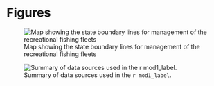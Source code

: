 

<!-- ====================================================================== -->
<!-- **************************             ******************************* --> 
<!-- **************************BEGIN FIGURES******************************* --> 
<!-- **************************             ******************************* -->
<!-- ====================================================================== -->
# Figures

<!-- ====================================================================== --> 
<!-- *********************INTRODUCTION FIGURES***************************** --> 
<!-- ====================================================================== --> 

![Map showing the state boundary lines for management of the recreational fishing fleets \label{fig:boundary_map}](Figures/boundary_map.png)





<!-- ********************************************************************** --> 
<!-- *************************Data FIGURES********************************* --> 
<!-- ********************************************************************** -->

![Summary of data sources used in the `r mod1_label`. \label{fig:data_plot}](r4ss/plots_mod1/data_plot.png)





\FloatBarrier

<!-- ********************************************************************** -->
<!-- ****************Fleet xx Index FIGURES************************* -->
<!-- ********************************************************************** --> 



\FloatBarrier


\FloatBarrier
<!-- ********************************************************************** -->
<!-- ***************Fleet xx index FIGURES*********************--> 
<!-- ********************************************************************** -->


\FloatBarrier


\FloatBarrier

<!-- ********************************************************************** -->
<!-- ***************Fleet xx index FIGURES********************--> 
<!-- ********************************************************************** -->





\FloatBarrier

<!-- ********************************************************************** -->
<!-- *************Recreational onboard observer FIGURES******************** --> 
<!-- ********************************************************************** -->







\FloatBarrier


